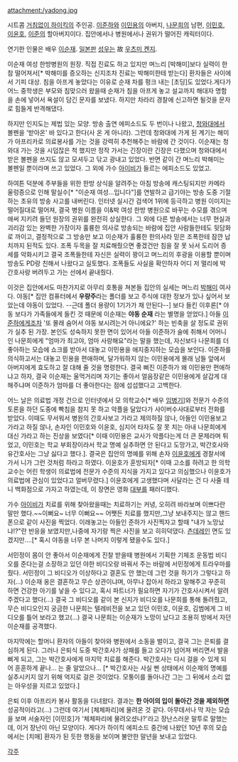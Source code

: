 attachment:/yadong.jpg

시트콤 [[거침없이 하이킥]]의 주인공. [[이준하]]와 [[이민용]]의 아버지, [[나문희]]의 남편, [[이민호]], [[이윤호]], [[이준]]의 할아버지이다. 집안에서나 병원에서나 권위가 떨어진 캐릭터이다.

연기한 인물은 배우 [[이순재]]. [[일본]]판 [[성우]]는 故 [[우츠미 켄지]].

이순재 여성 한방병원의 원장. 직접 진료도 하고 있지만 며느리 [박해미]보다 실력이 한참 떨어져서[* 박해미를 증오하는 신지조차 진료는 박해미한테 받는다] 환자들은 사이에서 기피 대상. 침을 아프게 놓았다는 이유로 순재 차를 펑크 내는 [초딩]도 있었다.게다가 어느 중학생은 부모와 침맞으러 왔을때 순재가 침을 아프게 놓고 설교까지 해대자 명함을 손에 넣어서 욕설이 담긴 문자를 보냈다. 하지만 차라리 경찰에 신고하면 될것을 문자로 힘들게 반격해댔다.

하지만 인지도는 제법 있는 모양. 방송 출연 에피소드도 두 번이나 나왔고, [[청와대]]에서 볼펜을 '받아온' 바 있다고 한다(사 온 게 아니라). 그런데 청와대에 가게 된 계기는 해미가 아프리카로 의료봉사를 가는 것을 강력히 추천해주는 바람에 간 것이다. 이순재는 청와대 가는 것을 시덥잖은 척 했지만 정작 가서는 긴장이란 긴장은 다했으며 청와대에서 받은 볼펜을 쓰지도 않고 모셔두고 닦고 광내고 있었다. 반면 같이 간 며느리 박해미는 볼펜일 뿐이라며 쓰고 있었다. 그 외에 가수 [[아이비]]가 들르는 에피소드도 있었고.

하여튼 덕분에 주부들을 위한 한방 상식을 알려주는 아침 방송에 캐스팅되지만 카메라 울렁증으로 인해 말실수[* "이순재 여성...입니다"]를 연발하고 급기야는 방송 도중 기절하는 초유의 방송 사고를 내버린다. 인터넷 실시간 검색어 1위에 등극하고 병원 이미지는 떨어질대로 떨어져, 결국 병원 이름을 이&박 여성 한방 병원으로 바꾸는 수모를 겪으며 애써 지키려 들던 원장의 권위를 완전히 상실한다. 그 외에 다른 방송에서는 너무 현실과 괴리감 있는 완벽한 가장이자 훌륭한 의사로 방송되는 바람에 집안 사람들한테도 뒷담화로 까이고, 결정적으로 그 방송만 보고 이순재가 훌륭한 한의사라 믿은 조폭한테 잠깐 납치까지 된적도 있다. 조폭 두목을 잘 치료해줬으면 좋겠건만 침을 잘 못 놔서 도리어 증세를 악화시키고 결국 조폭들한테 자신은 실력이 꽝이고 며느리의 후광을 이용할 뿐이며 방송도 PD랑 친해서 나왔다고 실토했다. 조폭들도 사실을 확인하자 어디 저 멀리에 박 간호사랑 버려두고 가는 선에서 끝내줬다.

이것은 집안에서도 마찬가지로 아무리 호통을 쳐본들 집안의 실세는 며느리 [[박해미]] 여사다. 야동[* 집안 컴퓨터에서 '''우량주'''라는 폴더를 보고 주식에 대한 정보가 있나 싶어서 보았는데 야동이 있었다. --근데 폴더 용량이 1기가가 채 안된다--] 보다 들킨 이후론[* 야동 보다가 가족들에게 들킨 것 때문에 이순재는 '''야동 순재''' 라는 별명을 얻었다.]   아들 [[이준하]]에게조차 '또 몰래 숨어서 야동 보시려는거 아니에요?' 하는 빈축을 살 정도로 권위가 실추 된 가장. 본인도 성숙하지 못한 면이 있어서 아들 이준하가 술에 취해서 어머니인 나문희에게 "엄마가 최고야, 엄마 사랑해요"라는 말을 했는데, 자신보다 나문희를 더 좋아하는 모습에 쇼크를 받아서 대놓고 이민용을 애지중지하는 모습을 보인다. 이준하를 의식하고서는 대놓고 민용을 편애하며, 달가워하지 않는 이민용에게 몰래 남들 앞에서 아버지에게 효도하고 잘 대해 줄 것을 명령한다. 결국 삐진 이준하가 왜 이민용만 편애하냐고 하자, 결국 이순재는 울먹거리며 자기는 좋아서 얼음장같은 이민용에게 살갑게 대해주냐며 이준하가 엄마를 더 좋아한다는 점에 섭섭했다고 고백한다.

어느 날은 의료법 개정 건으로 인터넷에서 모 의학교수[* 배우 [[임병기]]]와 전문가 수준의 토론을 하던 도중에 빡침을 참지 못 하고 악플을 달았다가 사이버수사대로부터 전화를 받았다. 이때도 무서워서 병원의 간호사보고 가라고 제의하질 않나, 아들인 이민용보고 가라고 하질 않나, 손자인 이민호와 이윤호, 심지어 타자도 잘 못 치는 아내 나문희에게 대신 가라고 하는 진상을 보였다[* 이때 이민용은 교사가 악플다는게 더 큰 문제라며 튀었고, 이민호는 학교 부회장이라서 학교 명예 실추하면 안 된다고 도망가고, 박간호사와 유간호사는 그냥 싫다고 했다.]. 결국은 집안의 명예를 위해 손자 [[이윤호]]에게 경찰서에 가서 니가 그런 것처럼 하라고 하였다. 이윤호가 훈방되자[* 이때 고소를 하려고 한 의학교수는 어린 학생이 의료법에 전문가 수준의 지식을 가지고 있다고 의심했으나 이윤호가 의료법에 관심이 있었다고 얼버무렸다.] 이윤호에게 고생했다며 사달라는 건 다 사줄 테니 백화점으로 가자고 하였는데, 이 장면은 영화 [[대부]]를 패러디했다.

가수 [[아이비]]가 치료를 위해 찾아왔을때는 치료하기는 커녕, 오히려 바라보며 이쁘다란 말만 했다.~~이뻐요~ 너무 이뻐요~~ 어쨋든 치료를 했지만,그냥 보내주지는 않고 핸드폰으로 같이 사진을 찍었다. 이래놓고는 아들인 준하가 사진찍자고 할때 "내가 노망났냐!?"란 반응을 보였지만,나중에 자기랑 찍은 사진을 보고 히히덕댔다. [[츤데레]]인 면도 있겠지만....[* 혹시 야동을 너무 본 나머지 이렇게 됐을수도 있다.]

서민정이 몸이 안 좋아서 이순재에게 진찰 받을때 병원에서 기획한 기체조 운동법 비디오를 준다는걸 소장하고 있던 야한 비디오랑 바꿔서 주는 바람에 서민정에게 트라우마를 줬다. 서민정이 그 비디오가 이상하다고 결혼도 안 했는데 그런 것을 하기가 그렇다고 하자(...) 이순재 옹은 결혼하고 무슨 상관이냐며, 아무나 잡아서 하라고 말해주고 꾸준히 하면 건강한 아기를 낳을 수 있다고, 혹시 파트너가 필요하면 자기가 간호사시켜서 알려주겠다고 했다(...) 결국 그 비디오를 같이 본 신지가 비디오를 나문희를 통해 돌려줬고, 무슨 비디오인지 궁금한 나문희는 텔레비전을 보고 있던 이민호, 이윤호, 김범에게 그 비디오를 틀어 보라고 했고(...) 결국 나문희는 이순재가 노망이 났다고 조용히 방에서 자던 이순재를 공격했다. 

마지막에는 할머니 환자의 아들이 찾아와 병원에서 소동을 벌이고, 결국 그는 은퇴를 결심하게 된다. 그러나 은퇴식 도중 박간호사가 상패를 들고 오다가 넘어져 버리면서 발을 삐게 되고, 그는 박간호사에게 마지막 치료를 해준다. 박간호사는 다시 걸을 수 있게 되어 훈훈하게 끝나... 는 줄 알았으나... [* 박간호사는 사실 삔 상태에서 이순재의 명예를 실추시키지 않기 위해 억지로 걸은 것이었다. 모퉁이를 돌아나간 그는 그 뒤에서 소리 없는 아우성을 지르고 있었다.]

은퇴 이후 아프리카 봉사 활동을 다녀왔다. 결과는 '''한 아이의 입이 돌아간 것을 제외하면''' 성공적이라고(...) 그런데 여기서 [체체파리]에 물려온 것 같다. 아무데서나 막 자는 모습을 보며 서술자인 [이민호]가 '체체파리에 물려오셨나?'라고 장난스러운 말투로 말했는데, 이거 장난이 아닌 모양이다. 게다가 하이킥 에피소드 중간에 나왔던 10년 후의 모습에서는 [치매] 환자가 된 듯한 행동을 보이며 불안한 말년을 보내고 있었다.


[[각주]]
